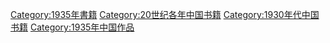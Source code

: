 [[Category:1935年書籍|Category:1935年書籍]]
[[Category:20世纪各年中国书籍|Category:20世纪各年中国书籍]]
[[Category:1930年代中国书籍|Category:1930年代中国书籍]]
[[Category:1935年中国作品|Category:1935年中国作品]]